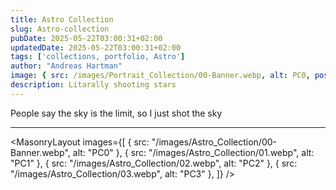 ```yaml
---
title: Astro Collection
slug: Astro-collection
pubDate: 2025-05-22T03:00:31+02:00
updatedDate: 2025-05-22T03:00:31+02:00
tags: ['collections, portfolio, Astro']
author: "Andreas Hartman"
image: { src: /images/Portrait_Collection/00-Banner.webp, alt: PC0, positionx: 30%, positiony: 20%}
description: Litarally shooting stars
---
```


People say the sky is the limit, so I just shot the sky


---

<MasonryLayout images={[
    { src: "/images/Astro_Collection/00-Banner.webp", alt: "PC0" },
    { src: "/images/Astro_Collection/01.webp", alt: "PC1" },
    { src: "/images/Astro_Collection/02.webp", alt: "PC2" },
    { src: "/images/Astro_Collection/03.webp", alt: "PC3" },
]} />